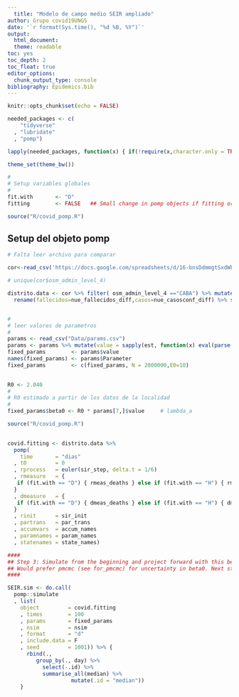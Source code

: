```yaml
---
  title: "Modelo de campo medio SEIR ampliado"
author: Grupo covid19UNGS
date: '`r format(Sys.time(), "%d %B, %Y")`'
output: 
  html_document:
  theme: readable
toc: yes
toc_depth: 2
toc_float: true
editor_options: 
  chunk_output_type: console
bibliography: Epidemics.bib
---
```

  
```r
knitr::opts_chunk$set(echo = FALSE)

needed_packages <- c(
    "tidyverse"
  , "lubridate"
  , "pomp")

lapply(needed_packages, function(x) { if(!require(x,character.only = TRUE)) install.packages(x)} )

theme_set(theme_bw())

#
# Setup variables globales
#
fit.with       <- "D"
fitting        <- FALSE   ## Small change in pomp objects if fitting or simulating

source("R/covid_pomp.R")

```


## Setup del objeto pomp

```r

# Falta leer archivo para comparar

cor<-read_csv('https://docs.google.com/spreadsheets/d/16-bnsDdmmgtSxdWbVMboIHo5FRuz76DBxsz_BbsEVWA/export?format=csv&id=16-bnsDdmmgtSxdWbVMboIHo5FRuz76DBxsz_BbsEVWA&gid=0')

# unique(cor$osm_admin_level_4)

distrito.data <- cor %>% filter( osm_admin_level_4 =="CABA") %>% mutate(fecha=dmy(fecha), dias =as.numeric( fecha - min(fecha))) %>% 
  rename(fallecidos=nue_fallecidos_diff,casos=nue_casosconf_diff) %>% select(fecha,dias,casos,fallecidos,transmision_tipo)


#
# leer valores de parametros
#
params <- read_csv("Data/params.csv")
params <- params %>% mutate(value = sapply(est, function(x) eval(parse(text = x))))
fixed_params        <- params$value
names(fixed_params) <- params$Parameter
fixed_params        <- c(fixed_params, N = 2000000,E0=10) 
  

R0 <- 2.040
#
# R0 estimado a partir de los datos de la localidad
#
fixed_params$beta0 <- R0 * params[7,]$value     # lambda_a

source("R/covid_pomp.R")
  

covid.fitting <- distrito.data %>%
  pomp(
    time       = "dias"
  , t0         = 0
  , rprocess   = euler(sir_step, delta.t = 1/6)
  , rmeasure   = { 
   if (fit.with == "D") { rmeas_deaths } else if (fit.with == "H") { rmeas_hosp }
  }
  , dmeasure   = {
   if (fit.with == "D") { dmeas_deaths } else if (fit.with == "H") { dmeas_hosp }
  }
  , rinit      = sir_init
  , partrans   = par_trans
  , accumvars  = accum_names
  , paramnames = param_names
  , statenames = state_names) 

####
## Step 3: Simulate from the beginning and project forward with this beta0
## Would prefer pmcmc (see for_pmcmc) for uncertainty in beta0. Next step...
####

SEIR.sim <- do.call(
  pomp::simulate
  , list(
    object         = covid.fitting
    , times        = 100
    , params       = fixed_params
    , nsim         = nsim
    , format       = "d"
    , include.data = F
    , seed         = 1001)) %>% {
      rbind(.,
         group_by(., day) %>%
           select(-.id) %>%
           summarise_all(median) %>%
                    mutate(.id = "median"))
    } 





```